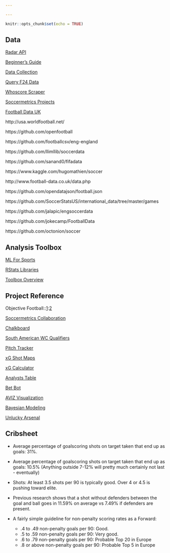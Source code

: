 ```yaml
---

---
```


```r
knitr::opts_chunk$set(echo = TRUE)
```

## Data

[Radar API](http://developer.sportradar.com/files/indexSoccer.html#soccer-api-v3)

[Beginner's Guide](https://sportsdatachallenge.wordpress.com/2016/09/21/a-total-beginners-guide-to-web-scraping-football-data-part-1/)

[Data Collection](https://github.com/hugomathien/football-data-collection)

[Query F24 Data](https://github.com/huffyhenry/ltl24)

[Whoscore Scraper](https://github.com/brianlan/Whoscored/blob/master/crawl_player_match_level_data.py)

[Soccermetrics Projects](https://github.com/soccermetrics/project-data)

[Football Data UK](http://www.football-data.co.uk/downloadm.php)

http://usa.worldfootball.net/

https://github.com/openfootball

https://github.com/footballcsv/eng-england

https://github.com/llimllib/soccerdata

https://github.com/sanand0/fifadata

https://www.kaggle.com/hugomathien/soccer

http://www.football-data.co.uk/data.php

https://github.com/opendatajson/football.json

https://github.com/SoccerStatsUS/international_data/tree/master/games

https://github.com/jalapic/engsoccerdata

https://github.com/jokecamp/FootballData

https://github.com/octonion/soccer

## Analysis Toolbox

[ML For Sports](https://dtai.cs.kuleuven.be/events/MLSA16/schedule.php)

[RStats Libraries](https://twitter.com/StatsbyLopez/status/796014026094481408)

[Toolbox Overview](http://statsbomb.com/2016/09/a-toolbox-for-football-analytics/)

## Project Reference

Objective Football::[1](https://objective-football.blogspot.co.uk/2016/08/201617-shots-in-box.html?m=1):[2](https://objective-football.blogspot.co.uk/2016/08/201617-open-playset-piecepenalty-data.html?m=1)

[Soccermetrics Collaboration](http://www.soccermetrics.net/collaborations/research-collaborations-2017)

[Chalkboard](https://github.com/neilcharles/chalkboard)

[South American WC Qualifiers](https://public.tableau.com/profile/mathijs.steneker#!/vizhome/xGmapeliminatorias/Matchstats)

[Pitch Tracker](http://johnburnmurdoch.github.io/football-pitch-tracker/)

[xG Shot Maps](https://public.tableau.com/s/profile/paul.riley#!/vizhome/PremierLeague201516xGMap/PremierLeague201516ShotonTargetxGDashboard)

[xG Calculator](https://dannypage.github.io/expected_goals.html)

[Analysts Table](https://hilltop-analytics.shinyapps.io/Analysts-EPL-Table/)

[Bet Bot](http://www.betbot.soccer/)

[AVIZ Visualization](http://www.aviz.fr/soccer)

[Bayesian Modeling](https://github.com/milkha/EPL_KDD)

[Unlucky Arsenal](https://github.com/Torvaney/unlucky-arsenal)

## Cribsheet

* Average percentage of goalscoring shots on target taken that end up as goals: 31%. 

* Average percentage of goalscoring shots on target taken that end up as goals: 10.5% (Anything outside 7-12% will pretty much certainly not last - eventually)

* Shots: At least 3.5 shots per 90 is typically good. Over 4 or 4.5 is pushing toward elite.

* Previous research shows that a shot without defenders between the goal and ball goes in 11.59% on average vs 7.49% if defenders are present.

* A fairly simple guideline for non-penalty scoring rates as a Forward:

    * .4 to .49 non-penalty goals per 90: Good.
    * .5 to .59 non-penalty goals per 90: Very good.
    * .6 to .79 non-penalty goals per 90: Probable Top 20 in Europe
    * .8 or above non-penalty goals per 90: Probable Top 5 in Europe
